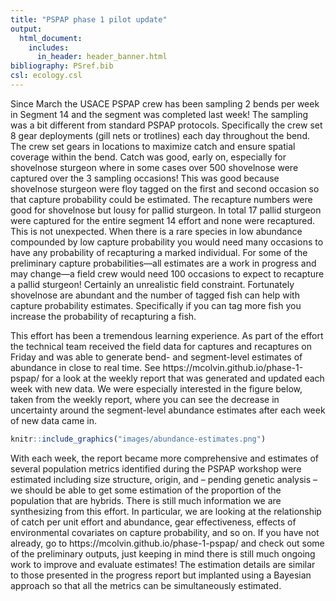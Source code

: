 ```yaml
---
title: "PSPAP phase 1 pilot update"
output: 
  html_document:
    includes:
      in_header: header_banner.html 
bibliography: PSref.bib
csl: ecology.csl  
---
```

  
<!---
  rmarkdown::render_site("2018-05-09-phase1-pilot.Rmd")# build website
--->
  

Since March the USACE PSPAP crew has been sampling 2 bends per week in Segment 14 and the segment was completed last week!  The sampling was a bit different from standard PSPAP protocols. Specifically the crew set 8 gear deployments (gill nets or trotlines) each day throughout the bend.  The crew set gears in locations to maximize catch and ensure spatial coverage within the bend. Catch was good, early on, especially for shovelnose sturgeon where in some cases over 500 shovelnose were captured over the 3 sampling occasions! This was good because shovelnose sturgeon were floy tagged on the first and second occasion so that capture probability could be estimated. The recapture numbers were good for shovelnose but lousy for pallid sturgeon. In total 17 pallid sturgeon were captured for the entire segment 14 effort and none were recaptured.  This is not unexpected. When there is a rare species in low abundance compounded by low capture probability you would need many occasions to have any probability of recapturing a marked individual.  For some of the preliminary capture probabilities—all estimates are a work in progress and may change—a field crew would need 100 occasions to expect to recapture a pallid sturgeon! Certainly an unrealistic field constraint. Fortunately shovelnose are abundant and the number of tagged fish can help with capture probability estimates. Specifically if you can tag more fish you increase the probability of recapturing a fish.  


This effort has been a tremendous learning experience.  As part of the effort the technical team received the field data for captures and recaptures on Friday and was able to generate bend- and segment-level estimates of abundance in close to real time.  See https://mcolvin.github.io/phase-1-pspap/ for a look at the weekly report that was generated and updated each week with new data.  We were especially interested in the figure below, taken from the weekly report, where you can see the decrease in uncertainty around the segment-level abundance estimates after each week of new data came in.  



```r
knitr::include_graphics("images/abundance-estimates.png")
```

With each week, the report became more comprehensive and estimates of several population metrics identified during the PSPAP workshop were estimated including size structure, origin, and -- pending genetic analysis -- we should be able to get some estimation of the proportion of the population that are hybrids. There is still much information we are synthesizing from this effort. In particular, we are looking at the relationship of catch per unit effort and abundance, gear effectiveness, effects of environmental covariates on capture probability, and so on. If you have not already, go to https://mcolvin.github.io/phase-1-pspap/ and check out some of the preliminary outputs, just keeping in mind there is still much ongoing work to improve and evaluate estimates! The estimation details are similar to those presented in the progress report but implanted using a Bayesian approach so that all the metrics can be simultaneously estimated.  
